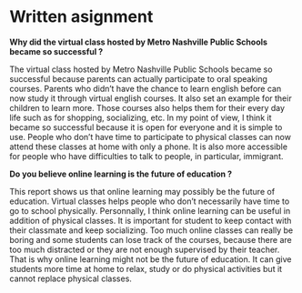 # Written asignment

__Why did the virtual class hosted by Metro Nashville Public Schools became so
successful ?__

The virtual class hosted by Metro Nashville Public Schools became so successful
because parents can actually participate to oral speaking courses.
Parents who didn't have the chance to learn english before can now study it
through virtual english courses.
It also set an example for their children to learn more.
Those courses also helps them for their every day life such as for shopping,
socializing, etc.
In my point of view, I think it became so successful because it is open for
everyone and it is simple to use.
People who don't have time to participate to physical classes can now attend
these classes at home with only a phone. It is also more accessible for people
who have difficulties to talk to people, in particular, immigrant.

__Do you believe online learning is the future of education ?__

This report shows us that online learning may possibly be the future of
education. Virtual classes helps people who don't necessarily have time to go to
school physically.
Personnally, I think online learning can be useful in addition of physical
classes.
It is important for student to keep contact with their classmate and keep
socializing.
Too much online classes can really be boring and some students can lose track of
the courses, because there are too much distracted or they are not enough
supervised by their teacher.
That is why online learning might not be the future of education.
It can give students more time at home to relax, study or do physical activities
but it cannot replace physical classes.
